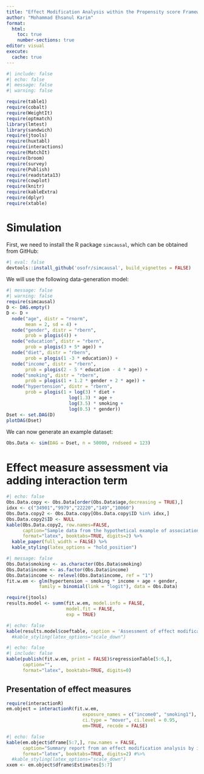 ```yaml
---
title: "Effect Modification Analysis within the Propensity score Framework"
author: "Mohammad Ehsanul Karim"
format:
  html:
    toc: true
    number-sections: true
editor: visual
execute:
  cache: true
---
```


```r
#| include: false
#| echo: false
#| message: false
#| warning: false

require(table1)
require(cobalt)
require(WeightIt)
require(optmatch)
library(lmtest)
library(sandwich)
require(jtools)
require(huxtabl)
require(interactions)
require(MatchIt)
require(broom)
require(survey)
require(Publish)
require(readstata13)
require(cowplot)
require(knitr)
require(kableExtra)
require(dplyr)
require(xtable)
```

# Simulation

First, we need to install the R package `simcausal`, which can be obtained from GitHub:
```r
#| eval: false
devtools::install_github('osofr/simcausal', build_vignettes = FALSE)
```

We will use the following data-generation model:

```r
#| message: false
#| warning: false
require(simcausal)
D <- DAG.empty()
D <- D + 
  node("age", distr = "rnorm", 
       mean = 2, sd = 4) + 
  node("gender", distr = "rbern", 
       prob = plogis(4)) +
  node("education", distr = "rbern", 
       prob = plogis(3 + 5* age)) +
  node("diet", distr = "rbern", 
       prob = plogis(1 -3 * education)) +
  node("income", distr = "rbern", 
       prob = plogis(2 - 5 * education - 4 * age)) +
  node("smoking", distr = "rbern", 
       prob = plogis(1 + 1.2 * gender + 2 * age)) +
  node("hypertension", distr = "rbern", 
       prob = plogis(1 + log(3) * diet + 
                       log(1.3) * age + 
                       log(3.5) * smoking + 
                       log(0.5) * gender))
Dset <- set.DAG(D)
plotDAG(Dset)
```

We can now generate an example dataset:

```r
Obs.Data <- sim(DAG = Dset, n = 50000, rndseed = 123)
```


# Effect measure assessment via adding interaction term

```r
#| echo: false
Obs.Data.copy <- Obs.Data[order(Obs.Data$age,decreasing = TRUE),]
idxx <- c("34901","9979","22220","149","10060")
Obs.Data.copy2 <- Obs.Data.copy[Obs.Data.copy$ID %in% idxx,]
Obs.Data.copy2$ID <- NULL
kable(Obs.Data.copy2, row.names=FALSE, 
      caption="Sample data from the hypothetical example of association between hypertension and  smoking, where other variables such as income, age [centered], gender, education and diet also plays a role in the data generation process.\\label{tab:sampledata}", 
      format="latex", booktabs=TRUE, digits=2) %>% 
  kable_paper(full_width = FALSE) %>%
  kable_styling(latex_options = "hold_position")
```

```r
#| message: false
Obs.Data$smoking <- as.character(Obs.Data$smoking)
Obs.Data$income <- as.factor(Obs.Data$income)
Obs.Data$income <- relevel(Obs.Data$income, ref = "1")
fit.w.em <- glm(hypertension ~ smoking * income + age + gender, 
            family = binomial(link = "logit"), data = Obs.Data)

require(jtools)
results.model <- summ(fit.w.em, model.info = FALSE, 
                      model.fit = FALSE,
                      exp = TRUE)
```

```r
#| echo: false
kable(results.model$coeftable, caption = 'Assessment of effect modification by income. The output shown from the logistic regression model in a odds ratio scale, where hypertnsion is the outcome, smoking is the exposure, age, gender are confounders, and main effect and interaction term of income and exposure are added. Here the interaction term is significant.\\label{tab:effmod0}', format="latex", booktabs=TRUE, digits=2)#%>% 
  #kable_styling(latex_options="scale_down")
```

```r
#| echo: false
#| include: false
kable(publish(fit.w.em, print = FALSE)$regressionTable[5:6,], 
      caption="", 
      format="latex", booktabs=TRUE, digits=0)
```


## Presentation of effect measures {.unnumbered}

```r
require(interactionR)
em.object = interactionR(fit.w.em, 
                            exposure_names = c("income0", "smoking1"), 
                            ci.type = "mover", ci.level = 0.95, 
                            em=TRUE, recode = FALSE)
```

```r
#| echo: false
kable(em.object$dframe[5:7,], row.names = FALSE,
      caption="Summary report from an effect modification analysis by income when investigating association between one exposure variable (smoking) and outcome hypertension. Adjusted odds ratios are reported for income levels (`high' = 0, and `low' = 1).\\label{tab:effmod}", 
      format="latex", booktabs=TRUE, digits=2) #%>% 
  #kable_styling(latex_options="scale_down")
xxem <- em.object$dframe$Estimates[5:7]
```